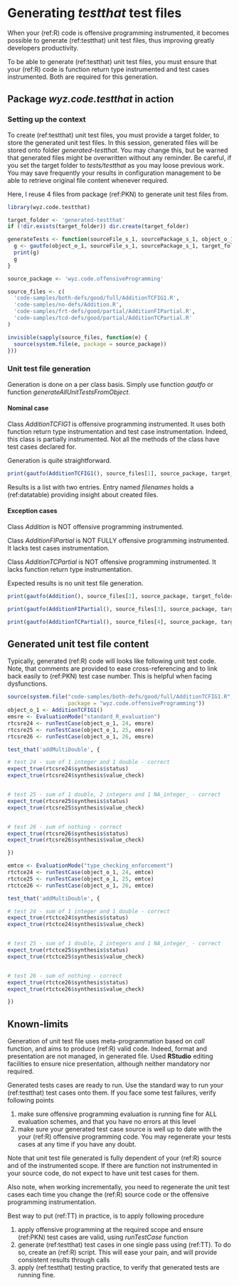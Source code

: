 # Generating <cite class='it'>testthat</cite> test files 

When your (ref:R) code is offensive programming instrumented, it becomes possible to generate (ref:testthat) unit test files, thus improving greatly developers productivity. 

To be able to generate (ref:testthat) unit test files, you must ensure that your (ref:R) code is function return type instrumented and test cases instrumented. Both are required for this generation. 


## Package <cite class='it'>wyz.code.testthat</cite> in action


### Setting up the context 

To create (ref:testthat) unit test files, you must provide a target folder, to store the generated unit test files. In this session, generated files will be stored onto folder <cite class='fd'>generated-testthat</cite>. You may change this, but be warned that generated files might be overwritten without any reminder. Be careful, if you set the target folder to <cite class='fd'>tests/testthat</cite> as you may loose previous work. You may save frequently your results in configuration management to be able to retrieve original file content whenever required. 

Here, I reuse 4 files from package (ref:PKN) to generate unit test files from. 

```r
library(wyz.code.testthat)

target_folder <- 'generated-testthat'
if (!dir.exists(target_folder)) dir.create(target_folder)

generateTests <- function(sourceFile_s_1, sourcePackage_s_1, object_o_1) {
  g <- gautfo(object_o_1, sourceFile_s_1, sourcePackage_s_1, target_folder)
  print(g)
  g
}

source_package <- 'wyz.code.offensiveProgramming'

source_files <- c(
  'code-samples/both-defs/good/full/AdditionTCFIG1.R',
  'code-samples/no-defs/Addition.R',
  'code-samples/frt-defs/good/partial/AdditionFIPartial.R',
  'code-samples/tcd-defs/good/partial/AdditionTCPartial.R'
)

invisible(sapply(source_files, function(e) {
  source(system.file(e, package = source_package))
}))
```

### Unit test file generation

Generation is done on a per class basis. Simply use function <cite class='kw'>gautfo</cite> or function <cite class='kw'>generateAllUnitTestsFromObject</cite>.

#### Nominal case  

Class <cite class='kw'>AdditionTCFIG1</cite> is offensive programming instrumented. It uses both function return type instrumentation and test case instrumentation. Indeed, this class is partially instrumented. Not all the methods of the class have test cases declared for. 

Generation is quite straightforward. 

```r
print(gautfo(AdditionTCFIG1(), source_files[1], source_package, target_folder))
```

Results is a list with two entries. Entry named <cite class='oc'>filenames</cite> holds a (ref:datatable) providing insight about created files.

#### Exception cases

Class <cite class='kw'>Addition</cite> is NOT offensive programming instrumented.

Class <cite class='kw'>AdditionFIPartial</cite> is NOT FULLY offensive programming instrumented. It lacks test cases instrumentation. 

Class <cite class='kw'>AdditionTCPartial</cite> is NOT offensive programming instrumented. It lacks function return type instrumentation. 

Expected results is no unit test file generation.  

```r
print(gautfo(Addition(), source_files[2], source_package, target_folder))

print(gautfo(AdditionFIPartial(), source_files[3], source_package, target_folder))

print(gautfo(AdditionTCPartial(), source_files[4], source_package, target_folder))
```


## Generated unit test file content 

Typically, generated (ref:R) code will looks like following unit test code. Note, that comments are provided to ease cross-referencing and to link back easily to (ref:PKN) test case number. This is helpful when facing dysfunctions. 

```r
source(system.file("code-samples/both-defs/good/full/AdditionTCFIG1.R",
                   package = "wyz.code.offensiveProgramming"))
object_o_1 <- AdditionTCFIG1()
emsre <- EvaluationMode("standard_R_evaluation")
rtcsre24 <- runTestCase(object_o_1, 24, emsre)
rtcsre25 <- runTestCase(object_o_1, 25, emsre)
rtcsre26 <- runTestCase(object_o_1, 26, emsre)

test_that('addMultiDouble', {

# test 24 - sum of 1 integer and 1 double - correct
expect_true(rtcsre24$synthesis$status)
expect_true(rtcsre24$synthesis$value_check)


# test 25 - sum of 1 double, 2 integers and 1 NA_integer_ - correct
expect_true(rtcsre25$synthesis$status)
expect_true(rtcsre25$synthesis$value_check)


# test 26 - sum of nothing - correct
expect_true(rtcsre26$synthesis$status)
expect_true(rtcsre26$synthesis$value_check)

})

emtce <- EvaluationMode("type_checking_enforcement")
rtctce24 <- runTestCase(object_o_1, 24, emtce)
rtctce25 <- runTestCase(object_o_1, 25, emtce)
rtctce26 <- runTestCase(object_o_1, 26, emtce)

test_that('addMultiDouble', {

# test 24 - sum of 1 integer and 1 double - correct
expect_true(rtctce24$synthesis$status)
expect_true(rtctce24$synthesis$value_check)


# test 25 - sum of 1 double, 2 integers and 1 NA_integer_ - correct
expect_true(rtctce25$synthesis$status)
expect_true(rtctce25$synthesis$value_check)


# test 26 - sum of nothing - correct
expect_true(rtctce26$synthesis$status)
expect_true(rtctce26$synthesis$value_check)

})
```

## Known-limits

Generation of unit test file uses meta-programmation based on <cite class='oc'>call</cite> function, and aims to produce (ref:R) valid code. Indeed, format and presentation are not managed, in generated file. Used **RStudio** editing facilities to ensure nice presentation, although neither mandatory nor required. 

Generated tests cases are ready to run. Use the standard way to run your (ref:testthat) test cases onto them. If  you face some test failures, verify following points 

1. make sure offensive programming evaluation is running fine for ALL evaluation schemes, and that you have no errors at this level
1. make sure your generated test case source is well up to date with the your (ref:R) offensive programming code. You may regenerate your tests cases at any time if you have any doubt. 

Note that unit test file generated is fully dependent of your (ref:R) source and of the instrumented scope. If there are function not instrumented in your source code, do not expect to have unit test cases for them. 

Also note, when working incrementally, you need to regenerate the unit test cases each time you change the (ref:R) source code or the offensive programming instrumentation.

Best way to put (ref:TT) in practice, is to apply following procedure

1. apply offensive programming at the required scope and ensure (ref:PKN) test cases are valid, using <cite class='kw'>runTestCase</cite> function
1. generate (ref:testthat) test cases in one single pass using (ref:TT). To do so, create an (ref:R) script. This will ease your pain, and will provide consistent results through calls
1. apply (ref:testthat) testing practice, to verify that generated tests are running fine. 





